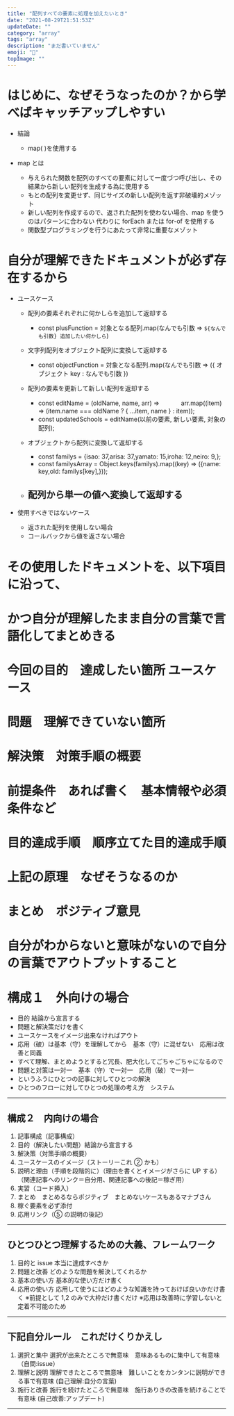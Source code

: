 ```yaml
---
title: "配列すべての要素に処理を加えたいとき"
date: "2021-08-29T21:51:53Z"
updateDate: ""
category: "array"
tags: "array"
description: "まだ書いていません"
emoji: "🙂"
topImage: ""
---
```


# はじめに、なぜそうなったのか？から学べばキャッチアップしやすい

- 結論

  - map( )を使用する

- map とは
  - 与えられた関数を配列のすべての要素に対して一度づつ呼び出し、その結果から新しい配列を生成する為に使用する
  - もとの配列を変更せず、同じサイズの新しい配列を返す非破壊的メゾット
  - 新しい配列を作成するので、返された配列を使わない場合、map を使うのはパターンに合わない 代わりに forEach または for-of を使用する
  - 関数型プログラミングを行うにあたって非常に重要なメゾット

# 自分が理解できたドキュメントが必ず存在するから

- ユースケース

  - 配列の要素それぞれに何かしらを追加して返却する

    - const plusFunction = 対象となる配列.map(なんでも引数 => `${なんでも引数} 追加したい何かしら`)

  - 文字列配列をオブジェクト配列に変換して返却する

    - const objectFunction = 対象となる配列.map(なんでも引数 => ({ オブジェクト key : なんでも引数 })

  - 配列の要素を更新して新しい配列を返却する

    - const editName = (oldName, name, arr) =>
      　　　 arr.map((item) => (item.name === oldName ? { ...item, name } : item));
    - const updatedSchools = editName(以前の要素, 新しい要素, 対象の配列);

  - オブジェクトから配列に変換して返却する

    - const familys = {isao: 37,arisa: 37,yamato: 15,iroha: 12,neiro: 9,};
    - const familysArray = Object.keys(familys).map((key) => ({name: key,old: familys[key],}));

  - 配列から単一の値へ変換して返却する
    -

- 使用すべきではないケース
  - 返された配列を使用しない場合
  - コールバックから値を返さない場合

# その使用したドキュメントを、以下項目に沿って、

# かつ自分が理解したまま自分の言葉で言語化してまとめきる

# 今回の目的　達成したい箇所 ユースケース

# 問題　理解できていない箇所

# 解決策　対策手順の概要

# 前提条件　あれば書く　基本情報や必須条件など

# 目的達成手順　順序立てた目的達成手順

# 上記の原理　なぜそうなるのか

# まとめ　ポジティブ意見

# 自分がわからないと意味がないので自分の言葉でアウトプットすること

# 構成１　外向けの場合

- 目的 結論から宣言する
- 問題と解決策だけを書く
- ユースケースをイメージ出来なければアウト
- 応用（破）は基本（守）を理解してから　基本（守）に混ぜない　応用は改善と同義
- すべて理解、まとめようとすると冗長、肥大化してごちゃごちゃになるので
- 問題と対策は一対一　基本（守）で一対一　応用（破）で一対一
- というふうにひとつの記事に対してひとつの解決
- ひとつのフローに対してひとつの処理の考え方　システム

---

## 構成２　内向けの場合

1. 記事構成（記事構成）
2. 目的（解決したい問題）結論から宣言する
3. 解決策（対策手順の概要）
4. ユースケースのイメージ（ストーリーこれ ② かも）
5. 説明と理由（手順を段階的に）（理由を書くとイメージがさらに UP する）（関連記事へのリンク＝自分用、関連記事への後記＝稼ぎ用）
6. 実習（コード挿入）
7. まとめ　まとめるならポジティブ　まとめないケースもあるマナブさん
8. 稼ぐ要素を必ず添付
9. 応用リンク（⑤ の説明の後記）

---

## ひとつひとつ理解するための大義、フレームワーク

1. 目的と issue 本当に達成すべきか
2. 問題と改善 どのような問題を解決してくれるか
3. 基本の使い方 基本的な使い方だけ書く
4. 応用の使い方 応用して使うにはどのような知識を持っておけば良いかだけ書く
   ※前提として 1,2 のみで大枠だけ書くだけ
   ※応用は改善時に学習しないと定着不可能のため

---

## 下記自分ルール　これだけくりかえし

1. 選択と集中 選択が出来たところで無意味　意味あるものに集中して有意味　（自問:issue）
2. 理解と説明 理解できたところで無意味　難しいことをカンタンに説明ができる事で有意味 (自己理解:自分の言葉)
3. 施行と改善 施行を続けたところで無意味　施行ありきの改善を続けることで有意味 (自己改善:アップデート)

---
